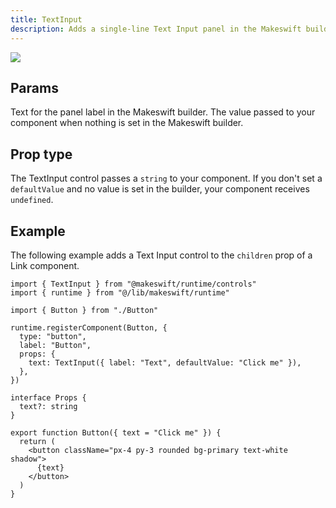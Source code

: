 ```yaml
---
title: TextInput
description: Adds a single-line Text Input panel in the Makeswift builder to visually edit a `string` prop.
---
```


<Frame
  type="glass"
  caption="A Text Input panel for a Button component to change the text"
>
  <img src="/images/text-input-panel.png" />
</Frame>

## Params

<ParamField query="label" type="string" default="Text">
  Text for the panel label in the Makeswift builder.
</ParamField>

<ParamField query="defaultValue" type="string">
  The value passed to your component when nothing is set in the Makeswift
  builder.
</ParamField>

## Prop type

The TextInput control passes a `string` to your component. If you don't set a `defaultValue` and no value is set in the builder, your component receives `undefined`.

## Example

The following example adds a Text Input control to the `children` prop of a Link component.

<CodeGroup>

```tsx Button.makeswift.ts
import { TextInput } from "@makeswift/runtime/controls"
import { runtime } from "@/lib/makeswift/runtime"

import { Button } from "./Button"

runtime.registerComponent(Button, {
  type: "button",
  label: "Button",
  props: {
    text: TextInput({ label: "Text", defaultValue: "Click me" }),
  },
})
```

```tsx Button.tsx
interface Props {
  text?: string
}

export function Button({ text = "Click me" }) {
  return (
    <button className="px-4 py-3 rounded bg-primary text-white shadow">
      {text}
    </button>
  )
}
```

</CodeGroup>
